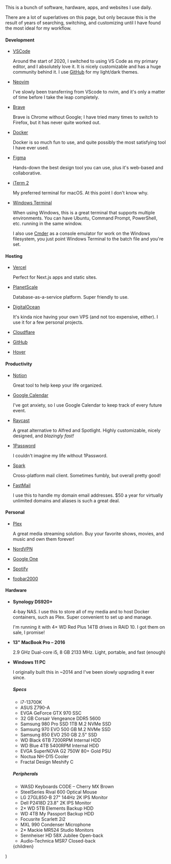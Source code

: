 
This is a bunch of software, hardware, apps, and websites I use daily.

There are a lot of superlatives on this page, but only because this is the result of years of searching, switching, and customizing until I have found the most ideal for my workflow.

#### Development

- [VSCode](https://code.visualstudio.com)

  Around the start of 2020, I switched to using VS Code as my primary editor, and I absolutely love it. It is nicely customizable and has a huge community behind it. I use [GitHub](https://marketplace.visualstudio.com/items?itemName=GitHub.github-vscode-theme) for my light/dark themes.

- [Neovim](https://github.com/neovim/neovim)

  I've slowly been transferring from VScode to nvim, and it's only a matter of time before I take the leap completely.

- [Brave](https://brave.com)

  Brave is Chrome without Google; I have tried many times to switch to Firefox, but it has never quite worked out.

- [Docker](https://docker.com)

  Docker is so much fun to use, and quite possibly the most satisfying tool I have ever used.

- [Figma](https://figma.com)

  Hands-down the best design tool you can use, plus it's web-based and collaborative.

- [iTerm 2](https://iterm2.com)

  My preferred terminal for macOS. At this point I don't know why.

- [Windows Terminal](https://microsoft.com/en-us/p/windows-terminal/9n0dx20hk701)

  When using Windows, this is a great terminal that supports multiple environments. You can have Ubuntu, Command Prompt, PowerShell, etc. running in the same window.

  I also use [Cmder](https://cmder.net) as a console emulator for work on the Windows filesystem, you just point Windows Terminal to the batch file and you're set.

#### Hosting

- [Vercel](https://vercel.com)

  Perfect for Next.js apps and static sites.

- [PlanetScale](https://planetscale.com)

  Database-as-a-service platform. Super friendly to use.

- [DigitalOcean](https://digitalocean.com/?refcode=704e28ee95b8)

  It's kinda nice having your own VPS (and not too expensive, either). I use it for a few personal projects.

- [Cloudflare](https://cloudflare.com)
- [GitHub](https://github.com)
- [Hover](https://hover.com)


#### Productivity

- [Notion](https://notion.so)

  Great tool to help keep your life organized.

- [Google Calendar](https://calendar.google.com)

  I've got anxiety, so I use Google Calendar to keep track of every future event.

- [Raycast](https://raycast.com)

  A great alternative to Alfred and Spotlight. Highly customizable, nicely designed, and *blazingly fast!*

- [1Password](https://1password.com)

  I couldn't imagine my life without 1Password.

- [Spark](https://sparkmailapp.com)

  Cross-platform mail client. Sometimes fumbly, but overall pretty good!

- [FastMail](https://fastmail.com)

  I use this to handle my domain email addresses. $50 a year for virtually unlimited domains and aliases is such a great deal.

#### Personal

- [Plex](https://plex.tv)

  A great media streaming solution. Buy your favorite shows, movies, and music and own them forever!

- [NordVPN](https://nordvpn.com)
- [Google One](https://one.google.com)
- [Spotify](https://spotify.com)
- [foobar2000](https://foobar2000.com)

#### Hardware

- **Synology DS920+**

  4-bay NAS. I use this to store all of my media and to host Docker containers, such as Plex. Super convenient to set up and manage.

  I'm running it with 4× WD Red Plus 14TB drives in RAID 10. I got them on sale, I promise!

- **13" MacBook Pro &ndash; 2016**

  2.9 GHz Dual-core i5, 8 GB 2133 MHz. Light, portable, and fast (enough)

- **Windows 11 PC**

  I originally built this in ~2014 and I've been slowly upgrading it ever since.

  ##### Specs

  - i7-13700K
  - ASUS Z790-A
  - EVGA GeForce GTX 970 SSC
  - 32 GB Corsair Vengeance DDR5 5600
  - Samsung 980 Pro SSD 1TB M.2 NVMe SSD
  - Samsung 970 EVO 500 GB M.2 NVMe SSD
  - Samsung 850 EVO 250 GB 2.5" SSD
  - WD Black 6TB 7200RPM Internal HDD
  - WD Blue 4TB 5400RPM Internal HDD
  - EVGA SuperNOVA G2 750W 80+ Gold PSU
  - Noctua NH-D15 Cooler
  - Fractal Design Meshify C

  ##### Peripherals

  - WASD Keyboards CODE &ndash; Cherry MX Brown
  - SteelSeries Rival 600 Optical Mouse
  - LG 27GL850-B 27" 144Hz 2K IPS Monitor
  - Dell P2418D 23.8" 2K IPS Monitor
  - 2× WD 5TB Elements Backup HDD
  - WD 4TB My Passport Backup HDD
  - Focusrite Scarlett 2i2
  - MXL 990 Condenser Microphone
  - 2× Mackie MR524 Studio Monitors
  - Sennheiser HD 58X Jubilee Open-back
  - Audio-Technica MSR7 Closed-back

  <Content title="Uses">
    <div className="prose dark:prose-dark">{children}</div>
  </Content>
)
